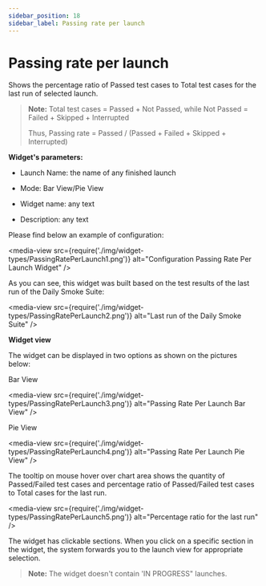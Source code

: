 ```yaml
---
sidebar_position: 18
sidebar_label: Passing rate per launch
---
```


# Passing rate per launch

Shows the percentage ratio of Passed test cases to Total test cases for the last run of selected launch.

>**Note:**
>Total test cases = Passed + Not Passed, while Not Passed = Failed + Skipped + Interrupted
> 
>Thus, Passing rate = Passed / (Passed + Failed + Skipped + Interrupted)


**Widget's parameters:**

- Launch Name: the name of any finished launch

- Mode: Bar View/Pie View

- Widget name: any text

- Description: any text

Please find below an example of configuration:

<media-view src={require('./img/widget-types/PassingRatePerLaunch1.png')} alt="Configuration Passing Rate Per Launch Widget" />

As you can see, this widget was built based on the test results of the last run of the Daily Smoke Suite:

<media-view src={require('./img/widget-types/PassingRatePerLaunch2.png')} alt="Last run of the Daily Smoke Suite" />

**Widget view**

The widget can be displayed in two options as shown on the pictures below:

Bar View

<media-view src={require('./img/widget-types/PassingRatePerLaunch3.png')} alt="Passing Rate Per Launch Bar View" />

Pie View

<media-view src={require('./img/widget-types/PassingRatePerLaunch4.png')} alt="Passing Rate Per Launch Pie View" />

The tooltip on mouse hover over chart area shows the quantity of Passed/Failed test cases and percentage ratio of Passed/Failed test cases to Total cases for the last run.

<media-view src={require('./img/widget-types/PassingRatePerLaunch5.png')} alt="Percentage ratio for the last run" />

The widget has clickable sections. When you click on a specific section in the widget, the system forwards you to the launch view for appropriate selection.

>**Note:**
The widget doesn't contain 'IN PROGRESS" launches.